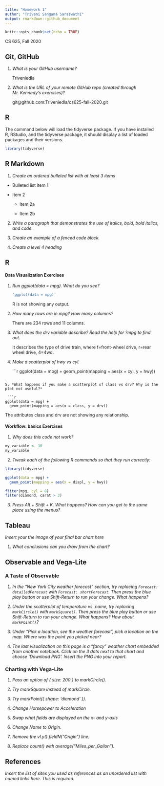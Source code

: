 ```yaml
---
title: "Homework 1"
author: "Triveni Sangama Saraswathi"
output: rmarkdown::github_document
---
```


```r
knitr::opts_chunk$set(echo = TRUE)
```

CS 625, Fall 2020

## Git, GitHub

1. *What is your GitHub username?*
  
    Triveniedla

2. *What is the URL of your remote GitHub repo (created through Mr. Kennedy's exercises)?*

     git@github.com:Triveniedla/cs625-fall-2020.git

## R

The command below will load the tidyverse package.  If you have installed R, RStudio, and the tidyverse package, it should display a list of loaded packages and their versions.
```r
library(tidyverse)
```

## R Markdown 

1. *Create an ordered bulleted list with at least 3 items*

*   Bulleted list item 1

*   Item 2

    * Item 2a

    * Item 2b

2. *Write a paragraph that demonstrates the use of italics, bold, bold italics, and code.*

3. *Create an example of a fenced code block.*

4. *Create a level 4 heading*

## R 

#### Data Visualization Exercises

1. *Run ggplot(data = mpg). What do you see?*
   
   ```r
'ggplot(data = mpg)'
```
   
   R is not showing any output.

2. *How many rows are in mpg? How many columns?*
   
   There are 234 rows and 11 columns.

3. *What does the drv variable describe? Read the help for ?mpg to find out.*
   
   It describes the type of drive train, where f=front-wheel drive, r=rear wheel drive, 4=4wd.
  

4. *Make a scatterplot of hwy vs cyl.*


   ```r
ggplot(data = mpg) + 
  geom_point(mapping = aes(x = cyl, y = hwy))

```

5. *What happens if you make a scatterplot of class vs drv? Why is the plot not useful?*

 ```r
ggplot(data = mpg) + 
  geom_point(mapping = aes(x = class, y = drv))

```
The attributes class and drv are not showing any relationship.

#### Workflow: basics Exercises

1. *Why does this code not work?*

```r
my_variable <- 10
my_varıable
```

2. *Tweak each of the following R commands so that they run correctly:*

```r
library(tidyverse)

ggplot(data = mpg) + 
  geom_point(mapping = aes(x = displ, y = hwy))

fliter(mpg, cyl = 8)
filter(diamond, carat > 3)
```

3. *Press Alt + Shift + K. What happens? How can you get to the same place using the menus?*

## Tableau

*Insert your the image of your final bar chart here*

1. *What conclusions can you draw from the chart?*


## Observable and Vega-Lite

### A Taste of Observable

1. *In the "New York City weather forecast" section, try replacing `Forecast: detailedForecast` with `Forecast: shortForecast`. Then press the blue play button  or use Shift-Return to run your change. What happens?*

1. *Under the scatterplot of temperature vs. name, try replacing `markCircle()` with `markSquare()`. Then press the blue play button  or use Shift-Return to run your change. What happens? How about `markPoint()`?*

1. *Under "Pick a location, see the weather forecast", pick a location on the map.  Where was the point you picked near?*

1. *The last visualization on this page is a "fancy" weather chart embedded from another notebook.  Click on the 3 dots next to that chart and choose 'Download PNG'.  Insert the PNG into your report.*

### Charting with Vega-Lite

1. *Pass an option of { size: 200 } to markCircle().*

1. *Try markSquare instead of markCircle.*

1. *Try markPoint({ shape: 'diamond' }).*

1. *Change Horsepower to Acceleration*

1. *Swap what fields are displayed on the x- and y-axis* 

1. *Change Name to Origin.*

1. *Remove the vl.y().fieldN("Origin") line.*

1. *Replace count() with average("Miles_per_Gallon").*

## References

*Insert the list of sites you used as references as an unordered list with named links here.  This is required.*
